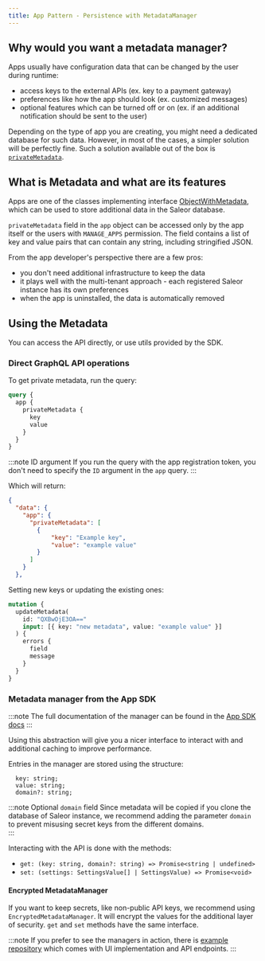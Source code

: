 ```yaml
---
title: App Pattern - Persistence with MetadataManager
---
```


## Why would you want a metadata manager?

Apps usually have configuration data that can be changed by the user during runtime:

- access keys to the external APIs (ex. key to a payment gateway)
- preferences like how the app should look (ex. customized messages)
- optional features which can be turned off or on (ex. if an additional notification should be sent to the user)

Depending on the type of app you are creating, you might need a dedicated database for such data. However, in most of the cases, a simpler solution will be perfectly fine.
Such a solution available out of the box is [`privateMetadata`](developer/metadata.mdx).

## What is Metadata and what are its features

Apps are one of the classes implementing interface [ObjectWithMetadata](developer/api-reference/interfaces/object-with-metadata.mdx), which can be used to store additional data in the Saleor database.

`privateMetadata` field in the `app` object can be accessed only by the app itself or the users with `MANAGE_APPS` permission. The field contains a list of key and value pairs that can contain any string, including stringified JSON.

From the app developer's perspective there are a few pros:

- you don't need additional infrastructure to keep the data
- it plays well with the multi-tenant approach - each registered Saleor instance has its own preferences
- when the app is uninstalled, the data is automatically removed

## Using the Metadata

You can access the API directly, or use utils provided by the SDK.

### Direct GraphQL API operations

To get private metadata, run the query:

```graphql
query {
  app {
    privateMetadata {
      key
      value
    }
  }
}
```

:::note ID argument
If you run the query with the app registration token, you don't need to specify the `ID` argument in the `app` query.
:::

Which will return:

```json
{
  "data": {
    "app": {
      "privateMetadata": [
        {
            "key": "Example key",
            "value": "example value"
        }
      ]
    }
  },
```

Setting new keys or updating the existing ones:

```graphql
mutation {
  updateMetadata(
    id: "QXBwOjE3OA=="
    input: [{ key: "new metadata", value: "example value" }]
  ) {
    errors {
      field
      message
    }
  }
}
```

### Metadata manager from the App SDK

:::note
The full documentation of the manager can be found in the [App SDK docs](https://github.com/saleor/saleor-app-sdk/blob/main/docs/settings-manager.md)
:::

Using this abstraction will give you a nicer interface to interact with and additional caching to improve performance.

Entries in the manager are stored using the structure:

```
  key: string;
  value: string;
  domain?: string;
```

:::note Optional `domain` field
Since metadata will be copied if you clone the database of Saleor instance, we recommend adding the parameter `domain` to prevent misusing secret keys from the different domains.  
:::

Interacting with the API is done with the methods:

- `get: (key: string, domain?: string) => Promise<string | undefined>`
- `set: (settings: SettingsValue[] | SettingsValue) => Promise<void>`

#### Encrypted MetadataManager

If you want to keep secrets, like non-public API keys, we recommend using `EncryptedMetadataManager`. It will encrypt the values for the additional layer of security. `get` and `set` methods have the same interface.

:::note
If you prefer to see the managers in action, there is [example repository](https://github.com/saleor/saleor-app-template/tree/examples-metadata-manager) which comes with UI implementation and API endpoints.
:::

